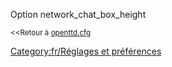 {{fr/Amorce}}
Option network_chat_box_height

<small><<Retour à [[fr/Archive/Manual/Settings/Openttd.cfg|openttd.cfg]]</small>
[[Category:fr/Réglages et préférences]]
